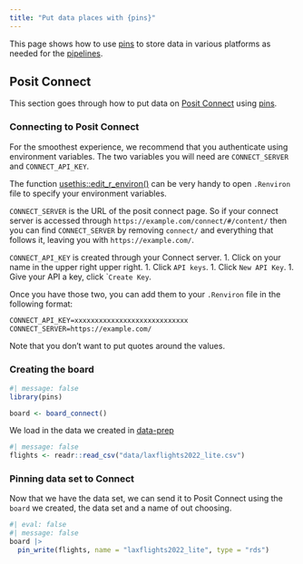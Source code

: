 ```yaml
---
title: "Put data places with {pins}"
---
```


This page shows how to use [pins](https://pins.rstudio.com/) to store data in various platforms as needed for the [pipelines](pipelines.qmd).

## Posit Connect

This section goes through how to put data on [Posit Connect](https://posit.co/products/enterprise/connect/) using [pins](https://pins.rstudio.com/).

### Connecting to Posit Connect

For the smoothest experience, we recommend that you authenticate using environment variables. The two variables you will need are `CONNECT_SERVER` and `CONNECT_API_KEY`.

::: {.callout-tip}
The function [usethis::edit_r_environ()](https://usethis.r-lib.org/reference/edit.html) can be very handy to open `.Renviron` file to specify your environment variables.
:::

`CONNECT_SERVER` is the URL of the posit connect page. So if your connect server is accessed through `https://example.com/connect/#/content/` then you can find `CONNECT_SERVER` by removing `connect/` and everything that follows it, leaving you with `https://example.com/`.

`CONNECT_API_KEY` is created through your Connect server. 
1. Click on your name in the upper right upper right.
1. Click `API keys`.
1. Click `New API Key`.
1. Give your API a key, click ``Create Key`.

Once you have those two, you can add them to your `.Renviron` file in the following format:

```markdown
CONNECT_API_KEY=xxxxxxxxxxxxxxxxxxxxxxxxxxxx
CONNECT_SERVER=https://example.com/
```

Note that you don't want to put quotes around the values.

### Creating the board

```r
#| message: false
library(pins)

board <- board_connect()
```

We load in the data we created in [data-prep](data-prep.qmd)

```r
#| message: false
flights <- readr::read_csv("data/laxflights2022_lite.csv")
```

### Pinning data set to Connect

Now that we have the data set, we can send it to Posit Connect using the `board` we created, the data set and a name of out choosing.

```r
#| eval: false
#| message: false
board |>
  pin_write(flights, name = "laxflights2022_lite", type = "rds")
```
